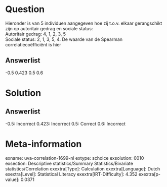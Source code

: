 Question
========

Hieronder is van 5 individuen aangegeven hoe zij t.o.v. elkaar
gerangschikt zijn op autoritair gedrag en sociale status:\
Autoritair gedrag: 4, 1, 2, 3, 5\
Sociale status: 2, 1, 3, 5, 4. De waarde van de Spearman
correlatiecoëfficiënt is hier

Answerlist
----------

-0.5
0.423
0.5
0.6

Solution
========

Answerlist
----------

-0.5: Incorrect
0.423: Incorrect
0.5: Correct
0.6: Incorrect

Meta-information
================
exname: uva-correlation-1699-nl
extype: schoice
exsolution: 0010
exsection: Descriptive statistics/Summary Statistics/Bivariate statistics/Correlation
exextra[Type]: Calculation
exextra[Language]: Dutch
exextra[Level]: Statistical Literacy
exextra[IRT-Difficulty]: 4.352
exextra[p-value]: 0.0371
